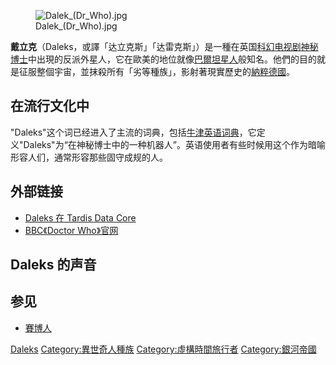 {{noteTA
|G1=WHO
|1=zh-hans:戴立克;zh-hant:戴立克}}
[[Image:Dalek_(Dr_Who).jpg|thumb]]

'''戴立克'''（Daleks，或譯「达立克斯」「达雷克斯」）是一種在英国[[科幻|科幻]][[电视剧|电视剧]][[神秘博士|神秘博士]]中出現的反派外星人，它在歐美的地位就像[[巴爾坦星人|巴爾坦星人]]般知名。他們的目的就是征服整個宇宙，並抹殺所有「劣等種族」，影射著現實歷史的[[納粹德國|納粹德國]]。

== 在流行文化中 ==
"Daleks"这个词已经进入了主流的词典，包括[[牛津英语词典|牛津英语词典]]，它定义"Daleks"为“在神秘博士中的一种机器人”。英语使用者有些时候用这个作为暗喻形容人们，通常形容那些固守成规的人。

== 外部链接 ==
* [http://tardis.wikia.com/wiki/Dalek Daleks 在 Tardis Data Core] {{Wayback|url=http://tardis.wikia.com/wiki/Dalek |date=20181224112352 }}
* [http://www.bbc.co.uk/doctorwho/ BBC《Doctor Who》官网] {{Wayback|url=http://www.bbc.co.uk/doctorwho/ |date=20090721123709 }}{{en}}

== Daleks 的声音 ==
{{multi-listen start}}
{{multi-listen item|filename=Dalek Voice.ogg|title=Dalek's voice|description=|format=[[Ogg|Ogg]]}}
{{multi-listen end}}

==参见==
* [[賽博人|賽博人]]

{{Doctor Who species}}
{{Doctor Who}}

{{Scifi-stub}}
[[Category:Daleks|]]
[[Category:異世奇人種族|Category:異世奇人種族]]
[[Category:虛構時間旅行者|Category:虛構時間旅行者]]
[[Category:銀河帝國|Category:銀河帝國]]
